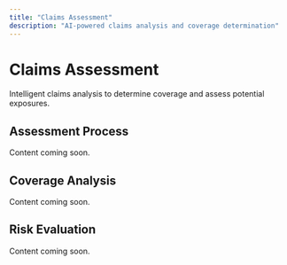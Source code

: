 ```yaml
---
title: "Claims Assessment"
description: "AI-powered claims analysis and coverage determination"
---
```


# Claims Assessment

Intelligent claims analysis to determine coverage and assess potential exposures.

## Assessment Process

Content coming soon.

## Coverage Analysis

Content coming soon.

## Risk Evaluation

Content coming soon.